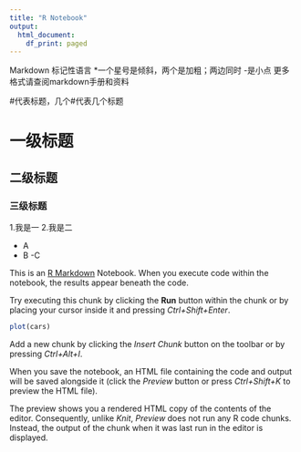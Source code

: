 ```yaml
---
title: "R Notebook"
output:
  html_document:
    df_print: paged
---
```


Markdown 标记性语言
*一个星号是倾斜，两个是加粗；两边同时
-是小点
更多格式请查阅markdown手册和资料

#代表标题，几个#代表几个标题

# 一级标题

## 二级标题

### 三级标题

1.我是一
2.我是二

- A
- B
-C



This is an [R Markdown](http://rmarkdown.rstudio.com) Notebook. When you execute code within the notebook, the results appear beneath the code. 

Try executing this chunk by clicking the **Run** button within the chunk or by placing your cursor inside it and pressing *Ctrl+Shift+Enter*. 

```r
plot(cars)
```

Add a new chunk by clicking the *Insert Chunk* button on the toolbar or by pressing *Ctrl+Alt+I*.

When you save the notebook, an HTML file containing the code and output will be saved alongside it (click the *Preview* button or press *Ctrl+Shift+K* to preview the HTML file).

The preview shows you a rendered HTML copy of the contents of the editor. Consequently, unlike *Knit*, *Preview* does not run any R code chunks. Instead, the output of the chunk when it was last run in the editor is displayed.
